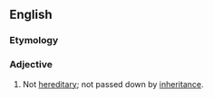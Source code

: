 ==English==

===Etymology===
{{prefix|en|non|hereditary}}

===Adjective===
{{en-adj|-}}

# Not [[hereditary]]; not passed down by [[inheritance]].